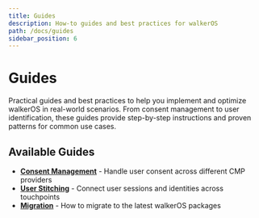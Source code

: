 ```yaml
---
title: Guides
description: How-to guides and best practices for walkerOS
path: /docs/guides
sidebar_position: 6
---
```


# Guides

Practical guides and best practices to help you implement and optimize walkerOS
in real-world scenarios. From consent management to user identification, these
guides provide step-by-step instructions and proven patterns for common use
cases.

## Available Guides

- **[Consent Management](/docs/guides/consent/)** - Handle user consent across
  different CMP providers
- **[User Stitching](/docs/guides/user-stitching)** - Connect user sessions and
  identities across touchpoints
- **[Migration](/docs/guides/migration)** - How to migrate to the latest
  walkerOS packages
